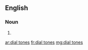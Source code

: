 ==English==

===Noun===
{{head|en|plural|head=[[dial]] [[tone]]s}}

# {{plural of|dial tone|lang=en|nocat=1}}

[[ar:dial tones]]
[[fr:dial tones]]
[[mg:dial tones]]